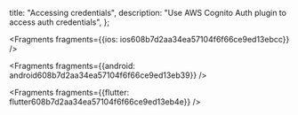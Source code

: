   title: "Accessing credentials",
  description: "Use AWS Cognito Auth plugin to access auth credentials",
};






<Fragments fragments={{ios: ios608b7d2aa34ea57104f6f66ce9ed13ebcc}} />



<Fragments fragments={{android: android608b7d2aa34ea57104f6f66ce9ed13eb39}} />



<Fragments fragments={{flutter: flutter608b7d2aa34ea57104f6f66ce9ed13eb4e}} />
